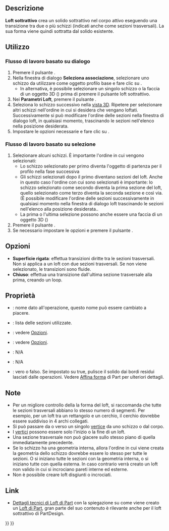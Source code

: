 <languages/>
{{Docnav/it
|[[PartDesign_Groove/it|Gola]]
|[[PartDesign_SubtractivePipe/it|Sweep sottrattivo]]
|[[PartDesign_Workbench/it|PartDesign]]
|IconL=PartDesign_Groove.svg
|IconR=PartDesign_SubtractivePipe.svg
|IconC=Workbench_PartDesign.svg
}}

{{GuiCommand/it
|Name=PartDesign SubtractiveLoft
|Name/it=Loft sottrattivo
|MenuLocation=Part Design → Crea una funzione sottrattiva → Loft sottrattivo
|Workbenches=[[PartDesign_Workbench/it|PartDesign]]
|Version=0.17
|SeeAlso=[[PartDesign_AdditiveLoft/it|Loft additivo]], [[PartDesign_SubtractivePipe/it|Sweep sottrattivo]]
}}

<span id="Description"></span>
==Descrizione==

'''Loft sottrattivo''' crea un solido sottrattivo nel corpo attivo eseguendo una transizione tra due o più schizzi (indicati anche come sezioni trasversali). La sua forma viene quindi sottratta dal solido esistente. 

<span id="Usage"></span>
==Utilizzo==

<span id="Dialog-based_workflow"></span>
=== Flusso di lavoro basato su dialogo ===

# Premere il pulsante {{Button|[[File:PartDesign_SubtractiveLoft.svg|24px]] [[PartDesign_SubtractiveLoft/it|Loft sottrattivo]]}}.
# Nella finestra di dialogo '''Seleziona associazione ''', selezionare uno schizzo da utilizzare come oggetto profilo base e fare clic su {{Button|OK}}.
#* In alternativa, è possibile selezionare un singolo schizzo o la faccia di un oggetto 3D ({{Version/it|0.20}}) prima di premere il pulsante loft sottrattivo.
# Nei '''Parametri Loft''', premere il pulsante {{Button|Aggiungi sezione}}.
# Seleziona lo schizzo successivo nella [[3D_view/it|vista 3D]]. Ripetere per selezionare altri schizzi nell'ordine in cui si desidera che vengano loftati. Successivamente si può modificare l'ordine delle sezioni nella finestra di dialogo loft, in qualsiasi momento, trascinando le sezioni nell'elenco nella posizione desiderata.
# Impostare le opzioni necessarie e fare clic su {{Button|OK}}.

<span id="Selection-based_workflow"></span>
=== Flusso di lavoro basato su selezione ===

# Selezionare alcuni schizzi. È importante l'ordine in cui vengono selezionati:
#* Lo schizzo selezionato per primo diventa l'oggetto di partenza per il profilo nella fase successiva
#* Gli schizzi selezionati dopo il primo diventano sezioni del loft. Anche in questo caso l'ordine con cui sono selezionati è importante: lo schizzo selezionato come secondo diventa la prima sezione del loft, quello selezionato come terzo diventa la seconda sezione e così via. (È possibile modificare l'ordine delle sezioni successivamente in qualsiasi momento nella finestra di dialogo loft trascinando le sezioni nell'elenco alla posizione desiderata..
#* La prima o l'ultima selezione possono anche essere una faccia di un oggetto 3D ({{Version/it|0.20}})
# Premere il pulsante {{Button|[[File:PartDesign_SubtractiveLoft.svg|24px]] [[PartDesign_SubtractiveLoft/it|Subtractive loft]]}}.
# Se necessario impostare le opzioni e premere il pulsante {{Button|OK}}.

<span id="Options"></span>
== Opzioni ==

* '''Superficie rigata''': effettua transizioni diritte tra le sezioni trasversali. Non si applica a un loft con due sezioni trasversali. Se non viene selezionato, le transizioni sono fluide.
* '''Chiuso''': effettua una transizione dall'ultima sezione trasversale alla prima, creando un loop.{{Version/it|0.21}}

<span id="Properties"></span>
== Proprietà ==

* {{PropertyData/it|Label}}: nome dato all'operazione, questo nome può essere cambiato a piacere.
* {{PropertyData/it|Sections}}: lista delle sezioni utilizzate.
* {{PropertyData/it|Ruled}}: vedere [[#Opzioni|Opzioni]].
* {{PropertyData/it|Closed}}: vedere [[#Opzioni|Opzioni]].
* {{PropertyData/it|Midplane}}: N/A
* {{PropertyData/it|Reversed}}: N/A
* {{PropertyData/it|Refine}}: vero o falso. Se impostato su true, pulisce il solido dai bordi residui lasciati dalle operazioni. Vedere [[Part_RefineShape/it|Affina forma]] di Part per ulteriori dettagli.

<span id="Notes"></span>
==Note==

* Per un migliore controllo della la forma del loft, si raccomanda che tutte le sezioni trasversali abbiano lo stesso numero di segmenti. Per esempio, per un loft tra un rettangolo e un cerchio, il cerchio dovrebbe essere suddiviso in 4 archi collegati.
* Si può passare da o verso un singolo [[Glossary/it#V|vertice]] da uno schizzo o dal corpo. {{Version/it|0.20}}
* I [[Glossary/it#V|vertici]] possono essere solo l'inizio o la fine di un loft.
* Una sezione trasversale non può giacere sullo stesso piano di quella immediatamente precedente.
* Se lo schizzo ha una geometria interna, allora l'ordine in cui viene creata la geometria dello schizzo dovrebbe essere lo stesso per tutte le sezioni. O si iniziano tutte le sezioni con la geometria interna, o si iniziano tutte con quella esterna. In caso contrario verrà creato un loft non valido in cui si incrociano pareti interne ed esterne.
* Non è possibile creare loft disgiunti o incrociati.

<span id="Links"></span>
==Link==

* [[Part Loft_Technical_Details/it|Dettagli tecnici di Loft di Part]] con la spiegazione su come viene creato un [[Part_Loft/it|Loft di Part]], gran parte del suo contenuto è rilevante anche per il loft sottrattivo di PartDesign.


{{Docnav/it
|[[PartDesign_Groove/it|Gola]]
|[[PartDesign_SubtractivePipe/it|Sweep sottrattivo]]
|[[PartDesign_Workbench/it|PartDesign]]
|IconL=PartDesign_Groove.svg
|IconR=PartDesign_SubtractivePipe.svg
|IconC=Workbench_PartDesign.svg
}}

{{PartDesign Tools navi{{#translation:}}}}
{{Userdocnavi{{#translation:}}}}